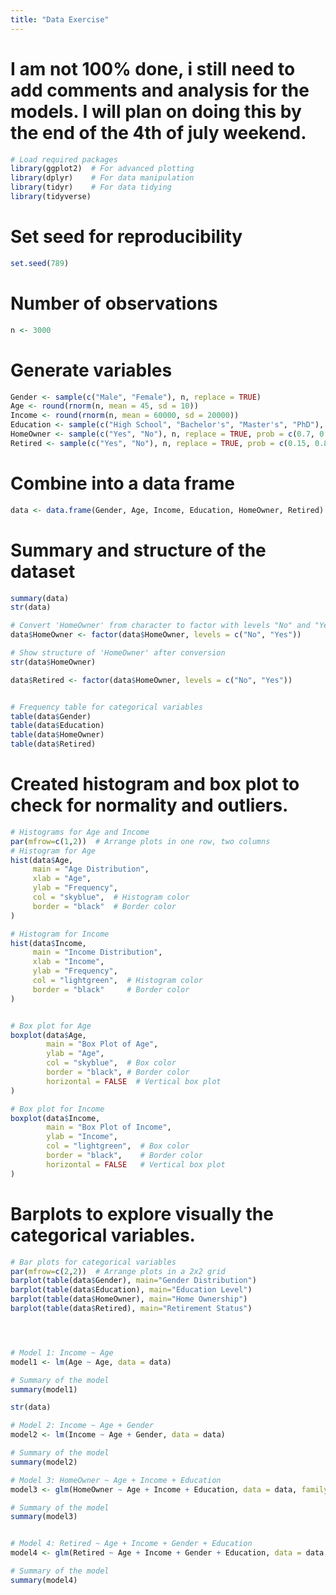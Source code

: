 ```yaml
---
title: "Data Exercise"
---
```


# I am not 100% done, i still need to add comments and analysis for the models. I will plan on doing this by the end of the 4th of july weekend. 

```r

# Load required packages
library(ggplot2)  # For advanced plotting
library(dplyr)    # For data manipulation
library(tidyr)    # For data tidying
library(tidyverse)

```



# Set seed for reproducibility

```r

set.seed(789)

```


# Number of observations

```r

n <- 3000

```


# Generate variables

```r

Gender <- sample(c("Male", "Female"), n, replace = TRUE)
Age <- round(rnorm(n, mean = 45, sd = 10))
Income <- round(rnorm(n, mean = 60000, sd = 20000))
Education <- sample(c("High School", "Bachelor's", "Master's", "PhD"), n, replace = TRUE, prob = c(0.25, 0.4, 0.25, 0.1))
HomeOwner <- sample(c("Yes", "No"), n, replace = TRUE, prob = c(0.7, 0.3))
Retired <- sample(c("Yes", "No"), n, replace = TRUE, prob = c(0.15, 0.85))

```


# Combine into a data frame

```r

data <- data.frame(Gender, Age, Income, Education, HomeOwner, Retired)

```

# Summary and structure of the dataset

```r

summary(data)
str(data)

```


```r

# Convert 'HomeOwner' from character to factor with levels "No" and "Yes"
data$HomeOwner <- factor(data$HomeOwner, levels = c("No", "Yes"))

# Show structure of 'HomeOwner' after conversion
str(data$HomeOwner)

data$Retired <- factor(data$HomeOwner, levels = c("No", "Yes"))



```


```r

# Frequency table for categorical variables
table(data$Gender)
table(data$Education)
table(data$HomeOwner)
table(data$Retired)

```

# Created histogram and box plot to check for normality and outliers.
```r

# Histograms for Age and Income
par(mfrow=c(1,2))  # Arrange plots in one row, two columns
# Histogram for Age
hist(data$Age, 
     main = "Age Distribution", 
     xlab = "Age", 
     ylab = "Frequency",
     col = "skyblue",  # Histogram color
     border = "black"  # Border color
)

# Histogram for Income
hist(data$Income, 
     main = "Income Distribution", 
     xlab = "Income", 
     ylab = "Frequency",
     col = "lightgreen",  # Histogram color
     border = "black"     # Border color
)


# Box plot for Age
boxplot(data$Age,
        main = "Box Plot of Age",
        ylab = "Age",
        col = "skyblue",  # Box color
        border = "black", # Border color
        horizontal = FALSE  # Vertical box plot
)

# Box plot for Income
boxplot(data$Income,
        main = "Box Plot of Income",
        ylab = "Income",
        col = "lightgreen",  # Box color
        border = "black",    # Border color
        horizontal = FALSE   # Vertical box plot
)

```
# Barplots to explore visually the categorical variables.

```r

# Bar plots for categorical variables
par(mfrow=c(2,2))  # Arrange plots in a 2x2 grid
barplot(table(data$Gender), main="Gender Distribution")
barplot(table(data$Education), main="Education Level")
barplot(table(data$HomeOwner), main="Home Ownership")
barplot(table(data$Retired), main="Retirement Status")





```


```r

# Model 1: Income ~ Age
model1 <- lm(Age ~ Age, data = data)

# Summary of the model
summary(model1)

str(data)

```


```r


# Model 2: Income ~ Age + Gender
model2 <- lm(Income ~ Age + Gender, data = data)

# Summary of the model
summary(model2)


```


```r



# Model 3: HomeOwner ~ Age + Income + Education
model3 <- glm(HomeOwner ~ Age + Income + Education, data = data, family = binomial)

# Summary of the model
summary(model3)



```



```r

# Model 4: Retired ~ Age + Income + Gender + Education
model4 <- glm(Retired ~ Age + Income + Gender + Education, data = data, family = binomial)

# Summary of the model
summary(model4)


```























